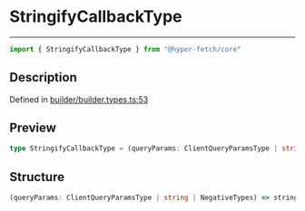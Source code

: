 

# StringifyCallbackType

<div class="api-docs__separator" data-reactroot="">

---

</div><div class="api-docs__import" data-reactroot="">

```ts
import { StringifyCallbackType } from "@hyper-fetch/core"
```

</div><div class="api-docs__section">

## Description

</div><div class="api-docs__description"><span class="api-docs__do-not-parse">



</span></div><p class="api-docs__definition">

Defined in [builder/builder.types.ts:53](https://github.com/BetterTyped/hyper-fetch/blob/aff5c35a/packages/core/src/builder/builder.types.ts#L53)

</p><div class="api-docs__section">

## Preview

</div><div class="api-docs__preview type single">

```ts
type StringifyCallbackType = (queryParams: ClientQueryParamsType | string | NegativeTypes) => string;
```

</div><div class="api-docs__section">

## Structure

</div><div class="api-docs__returns">

```ts
(queryParams: ClientQueryParamsType | string | NegativeTypes) => string
```

</div>